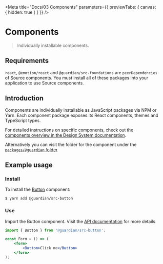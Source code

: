 
<Meta
	title="Docs/03 Components"
	parameters={{ previewTabs: { canvas: { hidden: true } } }}
/>

<ReadMe />

# Components

> Individually installable components.

## Requirements

`react`, `@emotion/react` and `@guardian/src-foundations` are `peerDependencies` of Source components. You must install all of these packages into your application to use Source components.

## Introduction

Components are individually installable as JavaScript packages via NPM or Yarn. Each component package exposes its React components, themes and TypeScript types.

For detailed instructions on specific components, check out the [components overview in the Design System documentation](https://theguardian.design/2a1e5182b/p/77ee17-overview).

Alternatively you can visit the folder for the component under the [`packages/@guardian` folder](https://github.com/guardian/source/tree/main/packages/%40guardian).

## Example usage

### Install

To install the [Button](https://theguardian.design/2a1e5182b/p/435225-button/b/86f344) component:

```shell
$ yarn add @guardian/src-button
```

### Use

Import the Button component. Visit the [API documentation](https://theguardian.design/2a1e5182b/p/435225-button/b/38466d) for more details.

```jsx
import { Button } from '@guardian/src-button';

const Form = () => (
	<form>
		<Button>Click me</Button>
	</form>
);
```
